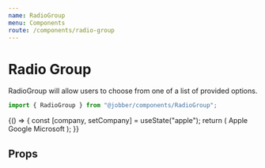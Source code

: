 ```yaml
---
name: RadioGroup
menu: Components
route: /components/radio-group
---
```



# Radio Group

<ComponentStatus stage="ready" responsive="yes" accessible="yes" />

RadioGroup will allow users to choose from one of a list of provided options.

```ts
import { RadioGroup } from "@jobber/components/RadioGroup";
```

<Playground>
  {() => {
    const [company, setCompany] = useState("apple");
    return (
      <RadioGroup
        name="dedicatedPhoneNumber"
        onChange={setCompany}
        value={company}
      >
        <RadioOption value="apple">Apple</RadioOption>
        <RadioOption value="google">Google</RadioOption>
        <RadioOption value="microsoft">Microsoft</RadioOption>
      </RadioGroup>
    );
  }}
</Playground>

## Props

<Props of={RadioGroup} />
